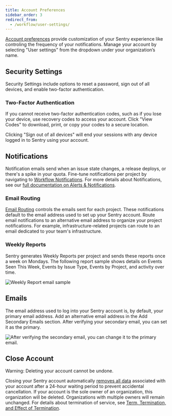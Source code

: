 ```yaml
---
title: Account Preferences
sidebar_order: 3
redirect_from:
  - /workflow/user-settings/
---
```


[Account preferences](https://sentry.io/settings/account/details/) provide customization of your Sentry experience like controling the frequency of your notifications. Manage your account by selecting "User settings" from the dropdown under your organization’s name.

## Security Settings

Security Settings include options to reset a password, sign out of all devices, and enable two-factor authentication.

### Two-Factor Authentication

If you cannot receive two-factor authentication codes, such as if you lose your device, use recovery codes to access your account. Click "View Codes" to download, print, or copy your codes to a secure location.

<Note>
<markdown>
Clicking "Sign out of all devices" will end your sessions with any device logged in to Sentry using your account.
</markdown>
</Note>

## Notifications

Notification emails send when an issue state changes, a release deploys, or there's a spike in your quota. Fine-tune notifications per project by navigating to [Workflow Notifications](https://sentry.io/settings/account/notifications/workflow/). For more details about Notifications, see our [full documentation on Alerts & Notifications](/product/alerts-notifications/).

### Email Routing

[Email Routing](https://sentry.io/settings/account/notifications/email/) controls the emails sent for each project. These notifications default to the email address used to set up your Sentry account. Route email notifications to an alternative email address to organize your project notifications. For example, infrastructure-related projects can route to an email dedicated to your team's infrastructure.

### Weekly Reports

Sentry generates Weekly Reports per project and sends these reports once a week on Mondays. The following report sample shows details on Events Seen This Week, Events by Issue Type, Events by Project, and activity over time.

![Weekly Report email sample](us-ereport.png)

## Emails

The email address used to log into your Sentry account is, by default, your primary email address. Add an alternative email address in the Add Secondary Emails section. After verifying your secondary email, you can set it as the primary.

![After verifying the secondary email, you can change it to the primary email.](change-primary-email.png)

## Close Account

<Alert level="warning">Warning: Deleting your account cannot be undone.</Alert>

Closing your Sentry account automatically [removes all data](https://sentry.io/security/#data-removal) associated with your account after a 24-hour waiting period to prevent accidental cancellation. If your account is the sole owner of an organization, this organization will be deleted. Organizations with multiple owners will remain unchanged. For details about termination of service, see [Term, Termination, and Effect of Termination](https://sentry.io/terms/#term-termination-and-effect-of-termination).
